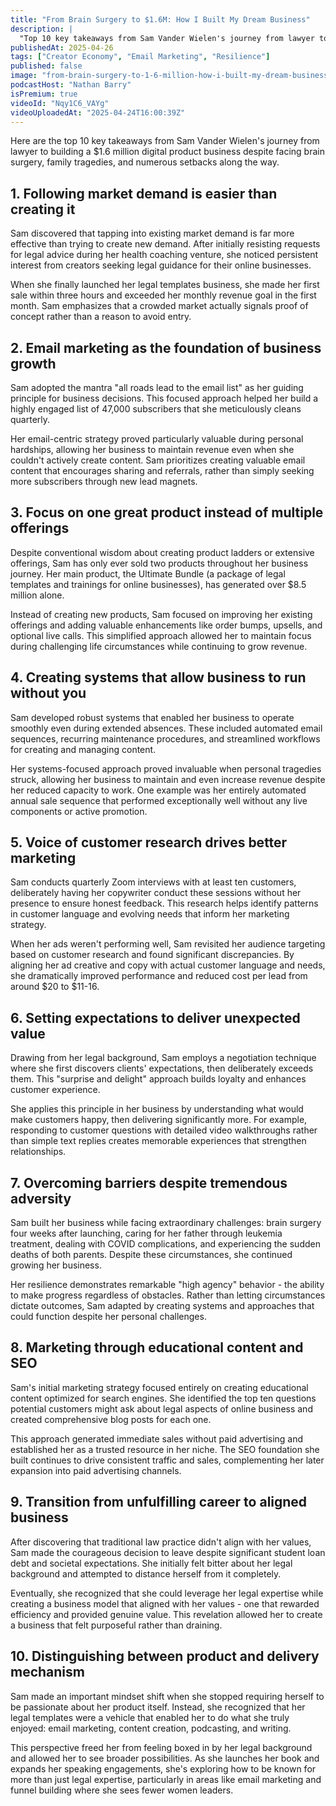```yaml
---
title: "From Brain Surgery to $1.6M: How I Built My Dream Business"
description: |
  "Top 10 key takeaways from Sam Vander Wielen's journey from lawyer to building a $1.6 million digital product business despite facing brain surgery, family tragedies, and numerous setbacks along the way."
publishedAt: 2025-04-26
tags: ["Creator Economy", "Email Marketing", "Resilience"]
published: false
image: "from-brain-surgery-to-1-6-million-how-i-built-my-dream-business.jpg"
podcastHost: "Nathan Barry"
isPremium: true
videoId: "Nqy1C6_VAYg"
videoUploadedAt: "2025-04-24T16:00:39Z"
---
```



<PodcastSummaryPageLayout frontmatter={frontmatter}>

Here are the top 10 key takeaways from Sam Vander Wielen's journey from lawyer to building a $1.6 million digital product business despite facing brain surgery, family tragedies, and numerous setbacks along the way.

## 1. Following market demand is easier than creating it

Sam discovered that tapping into existing market demand is far more effective than trying to create new demand. After initially resisting requests for legal advice during her health coaching venture, she noticed persistent interest from creators seeking legal guidance for their online businesses.

When she finally launched her legal templates business, she made her first sale within three hours and exceeded her monthly revenue goal in the first month. Sam emphasizes that a crowded market actually signals proof of concept rather than a reason to avoid entry.

## 2. Email marketing as the foundation of business growth

Sam adopted the mantra "all roads lead to the email list" as her guiding principle for business decisions. This focused approach helped her build a highly engaged list of 47,000 subscribers that she meticulously cleans quarterly.

Her email-centric strategy proved particularly valuable during personal hardships, allowing her business to maintain revenue even when she couldn't actively create content. Sam prioritizes creating valuable email content that encourages sharing and referrals, rather than simply seeking more subscribers through new lead magnets.

## 3. Focus on one great product instead of multiple offerings

Despite conventional wisdom about creating product ladders or extensive offerings, Sam has only ever sold two products throughout her business journey. Her main product, the Ultimate Bundle (a package of legal templates and trainings for online businesses), has generated over $8.5 million alone.

Instead of creating new products, Sam focused on improving her existing offerings and adding valuable enhancements like order bumps, upsells, and optional live calls. This simplified approach allowed her to maintain focus during challenging life circumstances while continuing to grow revenue.

## 4. Creating systems that allow business to run without you

Sam developed robust systems that enabled her business to operate smoothly even during extended absences. These included automated email sequences, recurring maintenance procedures, and streamlined workflows for creating and managing content.

Her systems-focused approach proved invaluable when personal tragedies struck, allowing her business to maintain and even increase revenue despite her reduced capacity to work. One example was her entirely automated annual sale sequence that performed exceptionally well without any live components or active promotion.

## 5. Voice of customer research drives better marketing

Sam conducts quarterly Zoom interviews with at least ten customers, deliberately having her copywriter conduct these sessions without her presence to ensure honest feedback. This research helps identify patterns in customer language and evolving needs that inform her marketing strategy.

When her ads weren't performing well, Sam revisited her audience targeting based on customer research and found significant discrepancies. By aligning her ad creative and copy with actual customer language and needs, she dramatically improved performance and reduced cost per lead from around $20 to $11-16.

## 6. Setting expectations to deliver unexpected value

Drawing from her legal background, Sam employs a negotiation technique where she first discovers clients' expectations, then deliberately exceeds them. This "surprise and delight" approach builds loyalty and enhances customer experience.

She applies this principle in her business by understanding what would make customers happy, then delivering significantly more. For example, responding to customer questions with detailed video walkthroughs rather than simple text replies creates memorable experiences that strengthen relationships.

## 7. Overcoming barriers despite tremendous adversity

Sam built her business while facing extraordinary challenges: brain surgery four weeks after launching, caring for her father through leukemia treatment, dealing with COVID complications, and experiencing the sudden deaths of both parents. Despite these circumstances, she continued growing her business.

Her resilience demonstrates remarkable "high agency" behavior - the ability to make progress regardless of obstacles. Rather than letting circumstances dictate outcomes, Sam adapted by creating systems and approaches that could function despite her personal challenges.

## 8. Marketing through educational content and SEO

Sam's initial marketing strategy focused entirely on creating educational content optimized for search engines. She identified the top ten questions potential customers might ask about legal aspects of online business and created comprehensive blog posts for each one.

This approach generated immediate sales without paid advertising and established her as a trusted resource in her niche. The SEO foundation she built continues to drive consistent traffic and sales, complementing her later expansion into paid advertising channels.

## 9. Transition from unfulfilling career to aligned business

After discovering that traditional law practice didn't align with her values, Sam made the courageous decision to leave despite significant student loan debt and societal expectations. She initially felt bitter about her legal background and attempted to distance herself from it completely.

Eventually, she recognized that she could leverage her legal expertise while creating a business model that aligned with her values - one that rewarded efficiency and provided genuine value. This revelation allowed her to create a business that felt purposeful rather than draining.

## 10. Distinguishing between product and delivery mechanism

Sam made an important mindset shift when she stopped requiring herself to be passionate about her product itself. Instead, she recognized that her legal templates were a vehicle that enabled her to do what she truly enjoyed: email marketing, content creation, podcasting, and writing.

This perspective freed her from feeling boxed in by her legal background and allowed her to see broader possibilities. As she launches her book and expands her speaking engagements, she's exploring how to be known for more than just legal expertise, particularly in areas like email marketing and funnel building where she sees fewer women leaders.

</PodcastSummaryPageLayout>
